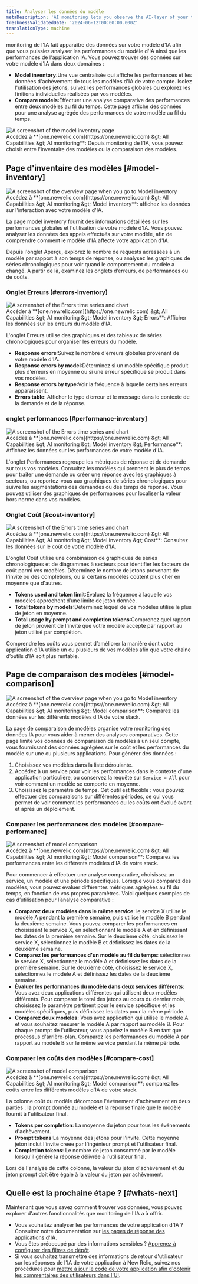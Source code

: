 ```yaml
---
title: Analyser les données du modèle
metaDescription: 'AI monitoring lets you observe the AI-layer of your tech stack, giving you a holistic overview of the health and performance of your AI-powered app.'
freshnessValidatedDate: '2024-06-12T00:00:00.000Z'
translationType: machine
---
```


monitoring de l&apos;IA fait apparaître des données sur votre modèle d&apos;IA afin que vous puissiez analyser les performances du modèle d&apos;IA ainsi que les performances de l&apos;application IA. Vous pouvez trouver des données sur votre modèle d&apos;IA dans deux domaines :

* <DNT>**Model inventory**</DNT>:Une vue centralisée qui affiche les performances et les données d&apos;achèvement de tous les modèles d&apos;IA de votre compte. Isolez l&apos;utilisation des jetons, suivez les performances globales ou explorez les finitions individuelles réalisées par vos modèles.
* <DNT>**Compare models**</DNT>:Effectuer une analyse comparative des performances entre deux modèles au fil du temps. Cette page affiche des données pour une analyse agrégée des performances de votre modèle au fil du temps.

<img title="Model data overview" alt="A screenshot of the model inventory page" src="/images/ai_screenshot-crop_intro-to-model-data.webp" />

<figcaption>
  Accédez à **<DNT>[one.newrelic.com](https://one.newrelic.com) &amp;gt; All Capabilities &amp;gt; AI monitoring</DNT>**: Depuis monitoring de l&apos;IA, vous pouvez choisir entre l&apos;inventaire des modèles ou la comparaison des modèles.
</figcaption>

## Page d&apos;inventaire des modèles [#model-inventory]

<img title="Model inventory overview" alt="A screenshot of the overview page when you go to Model inventory" src="/images/ai_screenshot-full_model-inventory-overview-page.webp" />

<figcaption>
  Accédez à **<DNT>[one.newrelic.com](https://one.newrelic.com) &amp;gt; All Capabilities &amp;gt; AI monitoring &amp;gt; Model inventory</DNT>**: affichez les données sur l&apos;interaction avec votre modèle d&apos;IA.
</figcaption>

La page <DNT>model inventory</DNT> fournit des informations détaillées sur les performances globales et l&apos;utilisation de votre modèle d&apos;IA. Vous pouvez analyser les données des appels effectués sur votre modèle, afin de comprendre comment le modèle d&apos;IA affecte votre application d&apos;IA.

Depuis l&apos;onglet Aperçu, explorez le nombre de requests adressées à un modèle par rapport à son temps de réponse, ou analysez les graphiques de séries chronologiques pour voir quand le comportement du modèle a changé. À partir de là, examinez les onglets d’erreurs, de performances ou de coûts.

### Onglet Erreurs [#errors-inventory]

<img title="Model inventory: Errors" alt="A screenshot of the Errors time series and chart" src="/images/ai_screenshot-crop_model-inventory-errors.webp" />

<figcaption>
  Accéder à **<DNT>[one.newrelic.com](https://one.newrelic.com) &amp;gt; All Capabilities &amp;gt; AI monitoring &amp;gt; Model inventory &amp;gt; Errors</DNT>**: Afficher les données sur les erreurs du modèle d&apos;IA.
</figcaption>

L&apos;onglet Erreurs utilise des graphiques et des tableaux de séries chronologiques pour organiser les erreurs du modèle.

* <DNT>**Response errors**</DNT>:Suivez le nombre d&apos;erreurs globales provenant de votre modèle d&apos;IA.
* <DNT>**Response errors by model**</DNT>:Déterminez si un modèle spécifique produit plus d’erreurs en moyenne ou si une erreur spécifique se produit dans vos modèles.
* <DNT>**Response errors by type**</DNT>:Voir la fréquence à laquelle certaines erreurs apparaissent.
* <DNT>**Errors table**</DNT>: Afficher le type d’erreur et le message dans le contexte de la demande et de la réponse.

### onglet performances [#performance-inventory]

<img title="Model inventory: Performance" alt="A screenshot of the Errors time series and chart" src="/images/ai_screenshot-crop_model-inventory-performance-page.webp" />

<figcaption>
  Accédez à **<DNT>[one.newrelic.com](https://one.newrelic.com) &amp;gt; All Capabilities &amp;gt; AI monitoring &amp;gt; Model inventory &amp;gt; Performance</DNT>**: Affichez les données sur les performances de votre modèle d&apos;IA.
</figcaption>

L&apos;onglet Performances regroupe les métriques de réponse et de demande sur tous vos modèles. Consultez les modèles qui prennent le plus de temps pour traiter une demande ou créer une réponse avec les graphiques à secteurs, ou reportez-vous aux graphiques de séries chronologiques pour suivre les augmentations des demandes ou des temps de réponse. Vous pouvez utiliser des graphiques de performances pour localiser la valeur hors norme dans vos modèles.

### Onglet Coût [#cost-inventory]

<img title="Model inventory: Performance" alt="A screenshot of the Errors time series and chart" src="/images/ai_screenshot-crop_model-inventory-cost.webp" />

<figcaption>
  Accédez à **<DNT>[one.newrelic.com](https://one.newrelic.com) &amp;gt; All Capabilities &amp;gt; AI monitoring &amp;gt; Model inventory &amp;gt; Cost</DNT>**: Consultez les données sur le coût de votre modèle d&apos;IA.
</figcaption>

L&apos;onglet Coût utilise une combinaison de graphiques de séries chronologiques et de diagrammes à secteurs pour identifier les facteurs de coût parmi vos modèles. Déterminez le nombre de jetons provenant de l&apos;invite ou des complétions, ou si certains modèles coûtent plus cher en moyenne que d&apos;autres.

* <DNT>**Tokens used and token limit**</DNT>:Évaluez la fréquence à laquelle vos modèles approchent d’une limite de jeton donnée.
* <DNT>**Total tokens by models**</DNT>:Déterminez lequel de vos modèles utilise le plus de jeton en moyenne.
* <DNT>**Total usage by prompt and completion tokens**</DNT>:Comprenez quel rapport de jeton provient de l&apos;invite que votre modèle accepte par rapport au jeton utilisé par complétion.

Comprendre les coûts vous permet d’améliorer la manière dont votre application d’IA utilise un ou plusieurs de vos modèles afin que votre chaîne d’outils d’IA soit plus rentable.

## Page de comparaison des modèles [#model-comparison]

<img title="Model inventory overview" alt="A screenshot of the overview page when you go to Model inventory" src="/images/ai_screenshot-full_ai-model-comparison-page.webp" />

<figcaption>
  Accédez à **<DNT>[one.newrelic.com](https://one.newrelic.com) &amp;gt; All Capabilities &amp;gt; AI monitoring &amp;gt; Model comparison</DNT>**: Comparez les données sur les différents modèles d&apos;IA de votre stack.
</figcaption>

La page de comparaison de modèles organise votre monitoring des données IA pour vous aider à mener des analyses comparatives. Cette page limite vos données de comparaison de modèles à un seul compte, vous fournissant des données agrégées sur le coût et les performances du modèle sur une ou plusieurs applications. Pour générer des données :

1. Choisissez vos modèles dans la liste déroulante.
2. Accédez à un service pour voir les performances dans le contexte d&apos;une application particulière, ou conservez la requête sur `Service = All` pour voir comment un modèle se comporte en moyenne.
3. Choisissez le paramètre de temps. Cet outil est flexible : vous pouvez effectuer des comparaisons sur différentes périodes, ce qui vous permet de voir comment les performances ou les coûts ont évolué avant et après un déploiement.

### Comparer les performances des modèles [#compare-performance]

<img title="Model comparison page: Performance" alt="A screenshot of model comparison" src="/images/ai_screenshot-crop_model-comparison-performance.webp" />

<figcaption>
  Accédez à **<DNT>[one.newrelic.com](https://one.newrelic.com) &amp;gt; All Capabilities &amp;gt; AI monitoring &amp;gt; Model comparison</DNT>**: Comparez les performances entre les différents modèles d&apos;IA de votre stack.
</figcaption>

Pour commencer à effectuer une analyse comparative, choisissez un service, un modèle et une période spécifiques. Lorsque vous comparez des modèles, vous pouvez évaluer différentes métriques agrégées au fil du temps, en fonction de vos propres paramètres. Voici quelques exemples de cas d’utilisation pour l’analyse comparative :

* **Comparez deux modèles dans le même service**: le service X utilise le modèle A pendant la première semaine, puis utilise le modèle B pendant la deuxième semaine. Vous pouvez comparer les performances en choisissant le service X, en sélectionnant le modèle A et en définissant les dates de la première semaine. Sur le deuxième côté, choisissez le service X, sélectionnez le modèle B et définissez les dates de la deuxième semaine.
* **Comparez les performances d&apos;un modèle au fil du temps**: sélectionnez le service X, sélectionnez le modèle A et définissez les dates de la première semaine. Sur le deuxième côté, choisissez le service X, sélectionnez le modèle A et définissez les dates de la deuxième semaine.
* **Évaluer les performances du modèle dans deux services différents**: Vous avez deux applications différentes qui utilisent deux modèles différents. Pour comparer le total des jetons au cours du dernier mois, choisissez le paramètre pertinent pour le service spécifique et les modèles spécifiques, puis définissez les dates pour la même période.
* **Comparez deux modèles**: Vous avez application qui utilise le modèle A et vous souhaitez mesurer le modèle A par rapport au modèle B. Pour chaque prompt de l&apos;utilisateur, vous appelez le modèle B en tant que processus d&apos;arrière-plan. Comparez les performances du modèle A par rapport au modèle B sur le même service pendant la même période.

### Comparer les coûts des modèles [#compare-cost]

<img title="Model comparison page: Cost" alt="A screenshot of model comparison" src="/images/ai_screenshot-crop_model-comparison-cost.webp" />

<figcaption>
  Accédez à **<DNT>[one.newrelic.com](https://one.newrelic.com) &amp;gt; All Capabilities &amp;gt; AI monitoring &amp;gt; Model comparison</DNT>**: comparez les coûts entre les différents modèles d&apos;IA de votre stack.
</figcaption>

La colonne coût du modèle décompose l&apos;événement d&apos;achèvement en deux parties : la prompt donnée au modèle et la réponse finale que le modèle fournit à l&apos;utilisateur final.

* <DNT>**Tokens per completion**</DNT>: La moyenne du jeton pour tous les événements d&apos;achèvement.
* <DNT>**Prompt tokens**</DNT>:La moyenne des jetons pour l&apos;invite. Cette moyenne jeton inclut l&apos;invite créée par l&apos;ingénieur prompt et l&apos;utilisateur final.
* <DNT>**Completion tokens**</DNT>: Le nombre de jeton consommé par le modèle lorsqu&apos;il génère la réponse délivrée à l&apos;utilisateur final.

Lors de l&apos;analyse de cette colonne, la valeur du jeton d&apos;achèvement et du jeton prompt doit être égale à la valeur du jeton par achèvement.

## Quelle est la prochaine étape ? [#whats-next]

Maintenant que vous savez comment trouver vos données, vous pouvez explorer d&apos;autres fonctionnalités que monitoring de l&apos;IA a à offrir.

* Vous souhaitez analyser les performances de votre application d&apos;IA ? Consultez notre documentation sur [les pages de réponse des applications d&apos;IA](/docs/ai-monitoring/explore-ai-data/view-ai-responses).
* Vous êtes préoccupé par des informations sensibles ? [Apprenez à configurer des filtres de dépôt](/docs/ai-monitoring/drop-sensitive-data).
* Si vous souhaitez transmettre des informations de retour d&apos;utilisateur sur les réponses de l&apos;IA de votre application à New Relic, suivez nos procédures pour [mettre à jour le code de votre application afin d&apos;obtenir les commentaires des utilisateurs dans l&apos;UI](/docs/ai-monitoring/customize-agent-ai-monitoring).